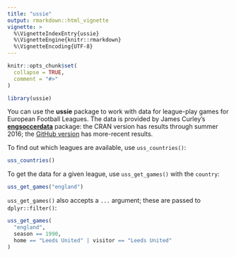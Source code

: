```yaml
---
title: "ussie"
output: rmarkdown::html_vignette
vignette: >
  %\VignetteIndexEntry{ussie}
  %\VignetteEngine{knitr::rmarkdown}
  %\VignetteEncoding{UTF-8}
---
```


```r
knitr::opts_chunk$set(
  collapse = TRUE,
  comment = "#>"
)
```

```r
library(ussie)
```

You can use the **ussie** package to work with data for league-play games for European Football Leagues.
The data is provided by James Curley's [**engsoccerdata**](https://CRAN.R-project.org/package=engsoccerdata) package: the CRAN version has results through summer 2016; the [GitHub version](https://github.com/jalapic/engsoccerdata) has more-recent results. 

To find out which leagues are available, use `uss_countries()`:

```r
uss_countries()
```

To get the data for a given league, use `uss_get_games()` with the `country`:

```r
uss_get_games("england")
```

`uss_get_games()` also accepts a `...` argument; these are passed to `dplyr::filter()`:

```r
uss_get_games(
  "england", 
  season == 1990, 
  home == "Leeds United" | visitor == "Leeds United"
)
```

